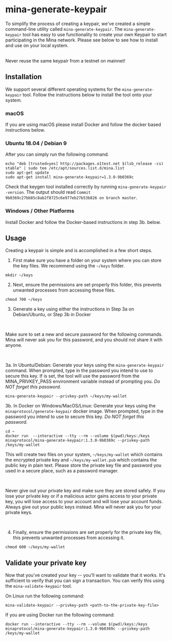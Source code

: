 
# mina-generate-keypair

To simplify the process of creating a keypair, we've created a simple command-line utility called `mina-generate-keypair`. The `mina-generate-keypair` tool has easy to use functionality to create your own Keypair to start participating in the Mina network. Please see below to see how to install and use on your local system.

<br />

<Alert kind="warning">
  Never reuse the same keypair from a testnet on mainnet!
</Alert>

## Installation

We support several different operating systems for the `mina-generate-keypair` tool. Follow the instructions below to install the tool onto your system.

### macOS

If you are using macOS please install Docker and follow the docker based instructions below.

### Ubuntu 18.04 / Debian 9

After <DocLink copy="adding the Mina repo" url="/getting-started#ubuntu-1804--debian-9" /> you can simply run the following command.

```
echo "deb [trusted=yes] http://packages.o1test.net $(lsb_release -cs) stable" | sudo tee /etc/apt/sources.list.d/mina.list
sudo apt-get update
sudo apt-get install mina-generate-keypair=1.3.0-9b0369c
```

Check that keygen tool installed correctly by running `mina-generate-keypair -version`. The output should read `Commit 9b0369c27bb85c8ab2f8725c6e977eb27b53b826 on branch master`.

### Windows / Other Platforms

Install Docker and follow the Docker-based instructions in step 3b. below.

## Usage

Creating a keypair is simple and is accomplished in a few short steps.

1. First make sure you have a folder on your system where you can store the key files. We recommend using the `~/keys` folder.

```
mkdir ~/keys
```

2. Next, ensure the permissions are set properly this folder, this prevents unwanted processes from accessing these files.

```
chmod 700 ~/keys
```

3. Generate a key using either the instructions in Step 3a on Debian/Ubuntu, or Step 3b in Docker

<br />

<Alert kind="warning">

Make sure to set a new and secure password for the following commands. Mina will never ask you for this password, and you should not share it with anyone.

</Alert>

<br />

3a. In Ubuntu/Debian: Generate your keys using the `mina-generate-keypair` command. When prompted, type in the password you intend to use to secure this key. If is set, the tool will use the password from the MINA_PRIVKEY_PASS environment variable instead of prompting you. <em>Do NOT forget this password.</em>

```
mina-generate-keypair --privkey-path ~/keys/my-wallet
```

3b. In Docker on Windows/MacOS/Linux: Generate your keys using the `minaprotocol/generate-keypair` docker image. When prompted, type in the password you intend to use to secure this key. <em>Do NOT forget this password.</em>

```
cd ~
docker run  --interactive --tty --rm --volume $(pwd)/keys:/keys minaprotocol/mina-generate-keypair:1.3.0-9b0369c --privkey-path /keys/my-wallet
```

This will create two files on your system, `~/keys/my-wallet` which contains the encrypted private key and `~/keys/my-wallet.pub` which contains the public key in plain text. Please store the private key file and password you used in a secure place, such as a password manager.

<br />

<Alert kind="warning">

Never give out your private key and make sure they are stored safely. If you lose your private key or if a malicious actor gains access to your private key, you will lose access to your account and will lose your account funds. Always give out your public keys instead. Mina will never ask you for your private keys.

</Alert>

<br />

4. Finally, ensure the permissions are set properly for the private key file, this prevents unwanted processes from accessing it.

```
chmod 600 ~/keys/my-wallet
```

## Validate your private key

Now that you've created your key -- you'll want to validate that it works. It's sufficient to verify that you can sign a transaction. You can verify this using the `mina-validate-keypair` tool.

On Linux run the following command:

```
mina-validate-keypair --privkey-path <path-to-the-private-key-file>
```

If you are using Docker run the following command:

```
docker run --interactive --tty --rm --volume $(pwd)/keys:/keys minaprotocol/mina-generate-keypair:1.3.0-9b0369c --privkey-path /keys/my-wallet
```
